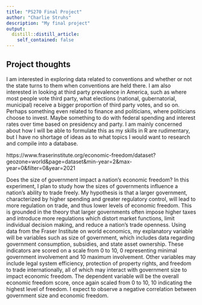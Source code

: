 ```yaml
---
title: "PS270 Final Project"
author: "Charlie Struhs"
description: "My final project"
output:
  distill::distill_article:
    self_contained: false
---
```





## Project thoughts

I am interested in exploring data related to conventions and whether or not the state turns to them when conventions are held there. I am also interested in looking at third party prevalence in America, such as where most people vote third party, what elections (national, gubernatorial, municipal) receive a bigger proportion of third party votes, and so on. Perhaps something even related to finance and politicians, where politicians choose to invest. Maybe something to do with federal spending and interest rates over time based on presidency and party. I am mainly concerned about how I will be able to formulate this as my skills in R are rudimentary, but I have no shortage of ideas as to what topics I would want to research and compile into a database.




https://www.fraserinstitute.org/economic-freedom/dataset?geozone=world&page=dataset&min-year=2&max-year=0&filter=0&year=2021

Does the size of government impact a nation's economic freedom? In this experiment, I plan to study how the sizes of governments influence a nation's ability to trade freely. My hypothesis is that a larger government, characterized by higher spending and greater regulatory control, will lead to more regulation on trade, and thus lower levels of economic freedom. This is grounded in the theory that larger governments often impose higher taxes and introduce more regulations which distort market functions, limit individual decision making, and reduce a nation's trade openness. Using data from the Fraser Institute on world economics, my explanatory variable will be variables such as size of government, which includes data regarding government consumption, subsidies, and state asset ownership. These indicators are scored on a scale from 0 to 10, 0 representing minimal government involvement and 10 maximum involvement. Other variables may include legal system efficiency, protection of property rights, and freedom to trade internationally, all of which may interact with government size to impact economic freedom. The dependent variable will be the overall economic freedom score, once again scaled from 0 to 10, 10 indicating the highest level of freedom. I expect to observe a negative correlation between government size and economic freedom.

 
